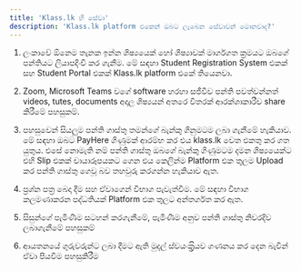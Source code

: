 ```yaml
---
title: 'Klass.lk හි සේවා'
description: 'Klass.lk platform එකෙන් ඔබට ලැබෙන සේවාවන් මොනවාද?'
---
```


1. ලංකාවේ ඕනෙම තැනක ඉන්න ශිෂ්‍යයෙක් හෝ ශිෂ්‍යාවක් මාර්ගගත ක්‍රමයට ඔබගේ පන්තියට ලියාපදිංචි කර ගැනීම.
මේ සඳහා Student Registration System එකක් සහ Student Portal එකක් Klass.lk platform එකේ තියෙනවා.
 
2. Zoom, Microsoft Teams වගේ software හරහා සජීවීව පන්ති පවත්වන්නත් videos, tutes, documents අදාල ශිෂ්‍යයන් අතරෙ විතරක් ආරක්ශාකාරීව share කිරීමේ පහසුකම්.
 
3. පහසුවෙන් සියලුම පන්ති ගාස්තු තමන්ගේ බැන්කු ගිනුමටම ලබා ගැනීමේ හැකියාව.
මේ සඳහා ඔබට PayHere ගිණුමක් ආරම්භ කර එය klass.lk වෙත එකතු කර ගත යුතුය. එසේ නොමැති නම් පන්ති ගාස්තු ඔබගේ බැන්කු ගිණුමටම දමන ශිෂ්‍යයෙක්ට එහි Slip එකක් චායාරූපයකට ගෙන එය කෙලින්ම Platform එක තුලම  Upload කර පන්ති ගාස්තු ගෙවූ බව තහවුරු කරගන්න හැකියාව ඇත.
 
4. ප්‍රශ්න පත්‍ර බෙදා දීම සහ ඒවාගෙන් විභාග පැවැත්වීම.
මේ සඳහා විභාග කලමණාකරන පද්ධතියක් Platform එක තුලට අන්තර්ගත කර ඇත.

5. සිසුන්ගේ පැමිණීම සටහන් කරගැනීමේ, පැමිණීම අනුව පන්ති ගාස්තු නිවරදිව ලබාගැනීමේ පහසුකම්

6. ආයතනයේ ගුරුවරුන්ට ලබා දීමට ඇති මුදල් ස්වයංක්‍ර්‍රියව ගණනය කර දෙන බැවින් ඒවා පියවීම පහසුකිරීම